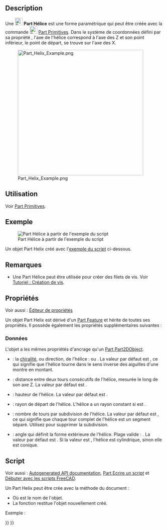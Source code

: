 <languages/>

{{Docnav/fr
|[[Part_Wedge/fr|Pyramide tronquée]]
|[[Part_Spiral/fr|Spirale]]
|[[Part_Workbench/fr|Atelier Part]]
|IconL=Part_Wedge.svg
|IconR=Part_Spiral.svg
|IconC=Workbench_Part.svg
}}

{{GuiCommand/fr
|Name=Part Helix
|Name/fr=Part Hélice
|MenuLocation=Part → [[Part_Primitives/fr|Créer des primitives...]] → Hélice
|Workbenches=[[Part_Workbench/fr|Part]], [[OpenSCAD_Workbench/fr|OpenSCAD]]
|SeeAlso=[[Part_Primitives/fr|Part Primitives]]
}}

<span id="Description"></span>
==Description==

Une [[Image:Part_Helix.svg|24px]] '''Part Hélice''' est une forme paramétrique qui peut être créée avec la commande [[Image:Part_Primitives.svg|24px]] [[Part_Primitives/fr|Part Primitives]]. Dans le système de coordonnées défini par sa propriété {{PropertyData|Placement}}, l'axe de l'hélice correspond à l'axe des Z et son point inférieur, le point de départ, se trouve sur l'axe des X.

[[Image:Part_Helix_Example.png|400px]]

<span id="Usage"></span>
== Utilisation ==

Voir [[Part_Primitives/fr#Utilisation|Part Primitives]].

<span id="Example"></span>
== Exemple ==

[[Image:Part_Helix_Scripting_Example.png|thumb|Part Hélice à partir de l'exemple du script]]

Un objet Part Helix créé avec l'[[#Script|exemple du script]] ci-dessous.

<span id="Notes"></span>
== Remarques ==

* Une Part Hélice peut être utilisée pour créer des filets de vis. Voir [[Thread_for_Screw_Tutorial/fr|Tutoriel : Création de vis]].

<span id="Properties"></span>
== Propriétés ==

Voir aussi : [[Property_editor/fr|Éditeur de propriétés]]

Un objet Part Helix est dérivé d'un [[Part_Feature/fr|Part Feature]] et hérite de toutes ses propriétés. Il possède également les propriétés supplémentaires suivantes :

<span id="Data"></span>
=== Données ===

{{TitleProperty|Attachment}}

L'objet a les mêmes propriétés d'ancrage qu'un [[Part_Part2DObject/fr#Donn.C3.A9es|Part Part2DObject]].

{{TitleProperty|Coordinate System}}

* {{PropertyData|Local Coord|Enumeration}} : la [https://fr.wikipedia.org/wiki/Chiralit%C3%A9 chiralité], ou direction, de l'hélice : {{Value|Right-handed}} ou {{Value|Left-handed}}. La valeur par défaut est {{Value|Right-handed}}, ce qui signifie que l'hélice tourne dans le sens inverse des aiguilles d'une montre en montant.

{{TitleProperty|Helix}}

* {{PropertyData|Pitch|Length}} : distance entre deux tours consécutifs de l'hélice, mesurée le long de son axe Z. La valeur par défaut est {{Value|1mm}}.
* {{PropertyData|Height|Length}} : hauteur de l'hélice. La valeur par défaut est {{Value|2mm}}.
* {{PropertyData|Radius|Length}} : rayon de départ de l'hélice. L'hélice a un rayon constant si {{PropertyData|Angle}} est {{Value|0°}}.
* {{PropertyData|Segment Length|QuantityConstraint}} : nombre de tours par subdivision de l'hélice. La valeur par défaut est {{Value|1}}, ce qui signifie que chaque tour complet de l'hélice est un segment séparé. Utilisez {{Value|0}} pour supprimer la subdivision.
* {{PropertyData|Angle|Angle}} : angle qui définit la forme extérieure de l'hélice. Plage valide : {{Value|-90° &lt; value &lt; 90°}}. La valeur par défaut est {{Value|0°}}. Si la valeur est {{Value|0°}}, l'hélice est cylindrique, sinon elle est conique.

<span id="Scripting"></span>
==Script==

Voir aussi : [https://freecad.github.io/SourceDoc/ Autogenerated API documentation], [[Part_scripting/fr|Part Ecrire un script]] et [[FreeCAD_Scripting_Basics/fr|Débuter avec les scripts FreeCAD]].

Un Part Helix peut être crée avec la méthode {{incode|addObject()}} du document :

{{Code|code=
helix = FreeCAD.ActiveDocument.addObject("Part::Helix", "myHelix")
}}

* Où {{Incode|"myHelix"}} est le nom de l'objet.
* La fonction restitue l'objet nouvellement créé.

Exemple :

{{Code|code=
import FreeCAD as App

doc = App.activeDocument()

helix = doc.addObject("Part::Helix", "myHelix")
helix.Pitch = 2
helix.Height = 3
helix.Radius = 4
helix.SegmentLength = 21
helix.Angle = 45
helix.Placement = App.Placement(App.Vector(1, 2, 3), App.Rotation(75, 60, 30))

doc.recompute()
}}


{{Docnav/fr
|[[Part_Wedge/fr|Pyramide tronquée]]
|[[Part_Spiral/fr|Spirale]]
|[[Part_Workbench/fr|Atelier Part]]
|IconL=Part_Wedge.svg
|IconR=Part_Spiral.svg
|IconC=Workbench_Part.svg
}}

{{Part_Tools_navi{{#translation:}}}}
{{Userdocnavi{{#translation:}}}}